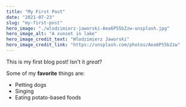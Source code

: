 ```yaml
---
title: "My First Post"
date: "2021-07-23"
slug: "my-first-post"
hero_image: "./wlodzimierz-jaworski-Aea6P55bZzw-unsplash.jpg"
hero_image_alt: "A sunset in lake"
hero_image_credit_text: "Wlodzimierz Jaworski"
hero_image_credit_link: "https://unsplash.com/photos/Aea6P55bZzw"
---
```


This is my first blog post! Isn't it *great*?

Some of my **favorite** things are:

* Petting dogs
* Singing
* Eating potato-based foods
